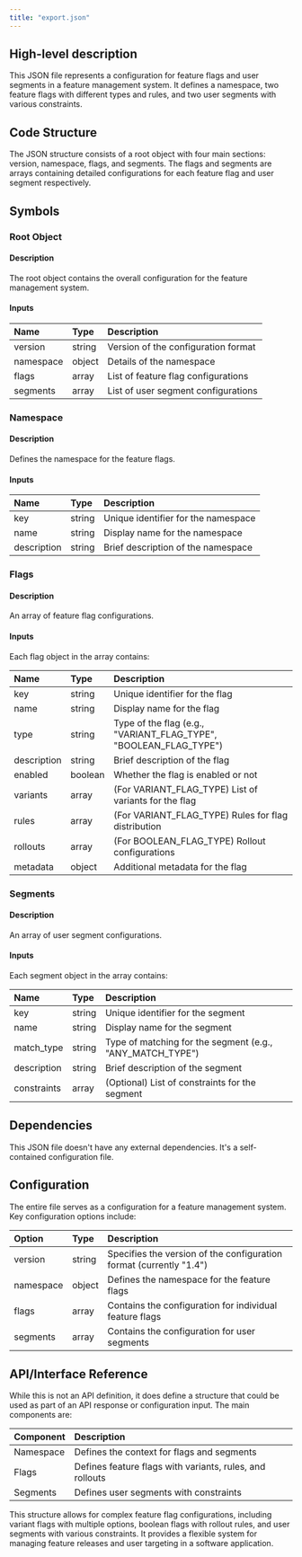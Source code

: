 ```yaml
---
title: "export.json"
---
```


## High-level description
This JSON file represents a configuration for feature flags and user segments in a feature management system. It defines a namespace, two feature flags with different types and rules, and two user segments with various constraints.

## Code Structure
The JSON structure consists of a root object with four main sections: version, namespace, flags, and segments. The flags and segments are arrays containing detailed configurations for each feature flag and user segment respectively.

## Symbols

### Root Object
#### Description
The root object contains the overall configuration for the feature management system.

#### Inputs
| Name | Type | Description |
|:-----|:-----|:------------|
| version | string | Version of the configuration format |
| namespace | object | Details of the namespace |
| flags | array | List of feature flag configurations |
| segments | array | List of user segment configurations |

### Namespace
#### Description
Defines the namespace for the feature flags.

#### Inputs
| Name | Type | Description |
|:-----|:-----|:------------|
| key | string | Unique identifier for the namespace |
| name | string | Display name for the namespace |
| description | string | Brief description of the namespace |

### Flags
#### Description
An array of feature flag configurations.

#### Inputs
Each flag object in the array contains:

| Name | Type | Description |
|:-----|:-----|:------------|
| key | string | Unique identifier for the flag |
| name | string | Display name for the flag |
| type | string | Type of the flag (e.g., "VARIANT_FLAG_TYPE", "BOOLEAN_FLAG_TYPE") |
| description | string | Brief description of the flag |
| enabled | boolean | Whether the flag is enabled or not |
| variants | array | (For VARIANT_FLAG_TYPE) List of variants for the flag |
| rules | array | (For VARIANT_FLAG_TYPE) Rules for flag distribution |
| rollouts | array | (For BOOLEAN_FLAG_TYPE) Rollout configurations |
| metadata | object | Additional metadata for the flag |

### Segments
#### Description
An array of user segment configurations.

#### Inputs
Each segment object in the array contains:

| Name | Type | Description |
|:-----|:-----|:------------|
| key | string | Unique identifier for the segment |
| name | string | Display name for the segment |
| match_type | string | Type of matching for the segment (e.g., "ANY_MATCH_TYPE") |
| description | string | Brief description of the segment |
| constraints | array | (Optional) List of constraints for the segment |

## Dependencies
This JSON file doesn't have any external dependencies. It's a self-contained configuration file.

## Configuration
The entire file serves as a configuration for a feature management system. Key configuration options include:

| Option | Type | Description |
|:-------|:-----|:------------|
| version | string | Specifies the version of the configuration format (currently "1.4") |
| namespace | object | Defines the namespace for the feature flags |
| flags | array | Contains the configuration for individual feature flags |
| segments | array | Contains the configuration for user segments |

## API/Interface Reference
While this is not an API definition, it does define a structure that could be used as part of an API response or configuration input. The main components are:

| Component | Description |
|:----------|:------------|
| Namespace | Defines the context for flags and segments |
| Flags | Defines feature flags with variants, rules, and rollouts |
| Segments | Defines user segments with constraints |

This structure allows for complex feature flag configurations, including variant flags with multiple options, boolean flags with rollout rules, and user segments with various constraints. It provides a flexible system for managing feature releases and user targeting in a software application.